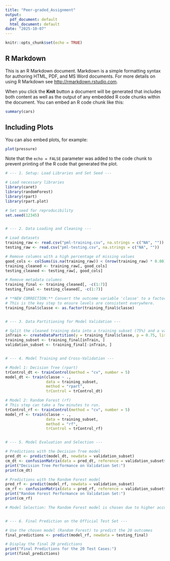 ---
title: "Peer-graded_Assignment"
output:
  pdf_document: default
  html_document: default
date: "2025-10-07"
---

```{r setup, include=FALSE}
knitr::opts_chunk$set(echo = TRUE)
```

## R Markdown

This is an R Markdown document. Markdown is a simple formatting syntax for authoring HTML, PDF, and MS Word documents. For more details on using R Markdown see <http://rmarkdown.rstudio.com>.

When you click the **Knit** button a document will be generated that includes both content as well as the output of any embedded R code chunks within the document. You can embed an R code chunk like this:

```{r cars}
summary(cars)
```

## Including Plots

You can also embed plots, for example:

```{r pressure, echo=FALSE}
plot(pressure)
```

Note that the `echo = FALSE` parameter was added to the code chunk to prevent printing of the R code that generated the plot.


```{r}
# --- 1. Setup: Load Libraries and Set Seed ---

# Load necessary libraries
library(caret)
library(randomForest)
library(rpart)
library(rpart.plot)

# Set seed for reproducibility
set.seed(12345)


# --- 2. Data Loading and Cleaning ---

# Load datasets
training_raw <- read.csv("pml-training.csv", na.strings = c("NA", ""))
testing_raw <- read.csv("pml-testing.csv", na.strings = c("NA", ""))

# Remove columns with a high percentage of missing values
good_cols <- colSums(is.na(training_raw)) < (nrow(training_raw) * 0.80)
training_cleaned <- training_raw[, good_cols]
testing_cleaned <- testing_raw[, good_cols]

# Remove metadata columns
training_final <- training_cleaned[, -c(1:7)]
testing_final <- testing_cleaned[, -c(1:7)]

# **NEW CORRECTION:** Convert the outcome variable 'classe' to a factor.
# This is the key step to ensure levels are consistent everywhere.
training_final$classe <- as.factor(training_final$classe)


# --- 3. Data Partitioning for Model Validation ---

# Split the cleaned training data into a training subset (75%) and a validation subset (25%)
inTrain <- createDataPartition(y = training_final$classe, p = 0.75, list = FALSE)
training_subset <- training_final[inTrain, ]
validation_subset <- training_final[-inTrain, ]


# --- 4. Model Training and Cross-Validation ---

# Model 1: Decision Tree (rpart)
trControl_dt <- trainControl(method = "cv", number = 5)
model_dt <- train(classe ~ ., 
                  data = training_subset, 
                  method = "rpart", 
                  trControl = trControl_dt)

# Model 2: Random Forest (rf)
# This step can take a few minutes to run.
trControl_rf <- trainControl(method = "cv", number = 5)
model_rf <- train(classe ~ ., 
                  data = training_subset, 
                  method = "rf", 
                  trControl = trControl_rf)


# --- 5. Model Evaluation and Selection ---

# Predictions with the Decision Tree model
pred_dt <- predict(model_dt, newdata = validation_subset)
cm_dt <- confusionMatrix(data = pred_dt, reference = validation_subset$classe)
print("Decision Tree Performance on Validation Set:")
print(cm_dt)

# Predictions with the Random Forest model
pred_rf <- predict(model_rf, newdata = validation_subset)
cm_rf <- confusionMatrix(data = pred_rf, reference = validation_subset$classe)
print("Random Forest Performance on Validation Set:")
print(cm_rf)

# Model Selection: The Random Forest model is chosen due to higher accuracy.


# --- 6. Final Prediction on the Official Test Set ---

# Use the chosen model (Random Forest) to predict the 20 outcomes
final_predictions <- predict(model_rf, newdata = testing_final)

# Display the final 20 predictions
print("Final Predictions for the 20 Test Cases:")
print(final_predictions)
```



